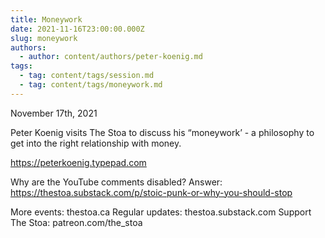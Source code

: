 ```yaml
---
title: Moneywork
date: 2021-11-16T23:00:00.000Z
slug: moneywork
authors:
  - author: content/authors/peter-koenig.md
tags:
  - tag: content/tags/session.md
  - tag: content/tags/moneywork.md
---
```


November 17th, 2021

Peter Koenig visits The Stoa to discuss his “moneywork’ - a philosophy to get into the right relationship with money.

https://peterkoenig.typepad.com

Why are the YouTube comments disabled? Answer: https://thestoa.substack.com/p/stoic-punk-or-why-you-should-stop

More events: thestoa.ca
Regular updates: thestoa.substack.com
Support The Stoa: patreon.com/the_stoa
